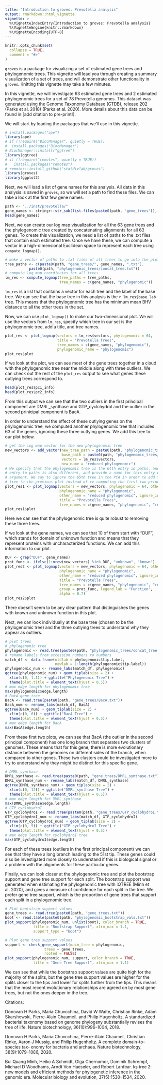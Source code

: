 ```yaml
---
title: "Introduction to groves: Prevotella analysis"
output: rmarkdown::html_vignette
vignette: >
  %\VignetteIndexEntry{Introduction to groves: Prevotella analysis}
  %\VignetteEngine{knitr::rmarkdown}
  %\VignetteEncoding{UTF-8}
---
```


```r
knitr::opts_chunk$set(
  collapse = TRUE,
  comment = "#>"
)
```

`groves` is a package for visualizing a set of estimated gene trees and phylogenomic trees. This vignette will lead you through creating a summary visualization of a set of trees, and will demonstrate other functionality in `groves`. Knitting this vignette may take a few minutes. 

In this vignette, we will investigate $63$ estimated gene trees and $2$ estimated phylogenomic trees for a set of $78$ Prevotella genomes. This dataset was generated using the Genome Taxonomy Database (GTDB), release 202 (Parks et al. 2018) (Parks et al. 2020). More details about this data can be found in [add citation to pre-print!].

We will start by loading the packages that we'll use in this vignette. 

```r
# install.packages("ape")
library(ape)
# if (!require("BiocManager", quietly = TRUE))
#  install.packages("BiocManager")
# BiocManager::install("ggtree")
library(ggtree)
# if (!require("remotes", quietly = TRUE))
#   install.packages("remotes")
# remotes::install_github("statdivlab/groves")
library(groves)
library(ggplot2)
```

Next, we will load a list of gene names for this analysis. All data in this analysis is saved in `groves`, so we will set a path to find these files. We can take a look at the first few gene names. 

```r
path <- "../inst/prevotella/"
gene_names <- stringr::str_sub(list.files(paste0(path, "gene_trees")), 1, -5)
head(gene_names)
```

Next, we can create our log map visualization for all the $63$ gene trees and the 
phylogenomic tree created by concatenating alignments for all $63$ genes. To create
this visualization, we need a list of paths to the .txt files that contain each 
estimated tree. Once we have these, we can compute a vector in a high-dimensional
Euclidean space to represent each tree using `compute_logmap()`. 

```r
# make a vector of paths to .txt files of all trees to go into the plot 
tree_paths <- c(paste0(path, "gene_trees/", gene_names, ".txt"),
           paste0(path, "phylogenomic_trees/concat_tree.txt"))
# compute log map coordinates for all trees 
lm_res <- compute_logmap(tree_paths = tree_paths,
                         tree_names = c(gene_names, "phylogenomic"))
```

`lm_res` is a list that contains a vector for each tree and the label of the base tree. We can see that the base tree in this analysis is the `r lm_res$base_lab` tree. This means that the phylogenomic tree has the minimum mean BHV distance to all the other trees in the set. 

Now, we can use `plot_logmap()` to make our two-dimensional plot. We will use the vectors from `lm_res`, specify which tree in our set is the phylogenomic tree, add a title, and tree names.

```r
plot_res <- plot_logmap(vectors = lm_res$vectors, phylogenomic = 64,
                        title = "Prevotella Trees", 
                        tree_names = c(gene_names, "phylogenomic"),
                        phylogenomic_name = "phylogenomic")
plot_res$plot
```

If we look at the plot, we can see most of the gene trees together in a cloud with the phylogenomic tree near the middle along with three outliers. We can check out the rest of the `plot_res` output to see what genes these outlying trees correspond to. 

```r
head(plot_res$pc1_info)
head(plot_res$pc2_info)
```

From this output we can see that the two outliers in the first principal component are DMRL_synthase and GTP_cyclohydroI and the outlier in the second prinicipal component is BacA.

In order to understand the effect of these outlying genes on the phylogenomic tree, we computed another phylogenomic tree that includes $63$ of the genes, ignoring these three outlying genes. We add this tree to our plot below. 

```r
# get the log map vector for the new phylogenomic tree
new_vectors <- add_vector(new_tree_path = paste0(path, "phylogenomic_trees/red_concat.txt"),
                          base_path = paste0(path, "phylogenomic_trees/concat_tree.txt"),
                          vectors = lm_res$vectors,
                          new_name = "reduced phylogenomic")
# We specify that the phylogenomic tree is the 64th entry in paths, and that the 65th 
# entry to paths is also different, and provide a name for this entry with the 'other_name' 
# argument. We say to ignore the 65th tree in the PCA in order to add the new phylogenomic
# tree to the previous plot instead of re-computing the first two principal components. 
plot_res1 <- plot_logmap(vectors = new_vectors, phylogenomic = 64, other_tree = 65, 
                         phylogenomic_name = "phylogenomic",
                         other_name = "reduced phylogenomic", ignore_in_pca = 65,
                         title = "Prevotella Trees", 
                         tree_names = c(gene_names, "phylogenomic", "reduced phylogenomic"))
plot_res1$plot
```

Here we can see that the phylogenomic tree is quite robust to removing these three trees.

If we look at the gene names, we can see that $10$ of them start with "DUF", which stands for domain of unknown function and means that they represent proteins with uncharacterized functions. We can add this information to our plot. 

```r
DUF <- grep("DUF", gene_names)
prot_func <- ifelse(1:nrow(new_vectors) %in% DUF, "unknown", "known")
plot_res2 <- plot_logmap(vectors = new_vectors, phylogenomic = 64, other_tree = 65, 
                         phylogenomic_name = "phylogenomic",
                         other_name = "reduced phylogenomic", ignore_in_pca = 65,
                         title = "Prevotella Trees", 
                         tree_names = c(gene_names, "phylogenomic", "reduced phylogenomic"),
                         group = prot_func, legend_lab = "Function",
                         alpha = 0.7)
plot_res2$plot
```

There doesn't seem to be any clear pattern that distinguishes the genes with known and unknown function in this plot. 

Next, we can look individually at the base tree (chosen to be the phylogenomic tree) and the three outlying trees to understand why they appear as outliers. 

```r
# plot trees 
# phylogenomic tree 
phylogenomic <- read.tree(paste0(path, "phylogenomic_trees/concat_tree.txt"))
# rename labels from accession numbers to numbers 
match_df <- data.frame(oldlab = phylogenomic$tip.label,
                       newlab = 1:length(phylogenomic$tip.label))
phylogenomic_num <- rename_labs(match_df, phylogenomic)
ggtree(phylogenomic_num) + geom_tiplab(size = 2) + 
  xlim(c(0, 1.1)) + ggtitle("Phylogenomic Tree") + 
  theme(plot.title = element_text(hjust = 0.5))
# max edge length for phylogenomic tree
max(phylogenomic$edge.length)
# BacA gene tree 
BacA <- read.tree(paste0(path, "gene_trees/BacA.txt"))
BacA_num <- rename_labs(match_df, BacA)
ggtree(BacA_num) + geom_tiplab(size = 2) + 
  xlim(c(0, 6)) + ggtitle("BacA Tree") + 
  theme(plot.title = element_text(hjust = 0.5))
# max edge length for BacA
max(BacA$edge.length)
```

From these first two plots, we can see that BacA (the outlier in the second principal component) has one long branch that separates two clusters of genomes. These means that for this gene, there is more evolutionary distance between the genomes on different sides of the branch, when compared to other genes. These two clusters could be investigated more to try to understand why they might be distinct for this specific gene. 

```r
# DMRL_synthase
DMRL_synthase <- read.tree(paste0(path, "gene_trees/DMRL_synthase.txt"))
DMRL_synthase_num <- rename_labs(match_df, DMRL_synthase)
ggtree(DMRL_synthase_num) + geom_tiplab(size = 2) + 
  xlim(c(0, 12)) + ggtitle("DMRL_synthase Tree") + 
  theme(plot.title = element_text(hjust = 0.5))
# max edge length for DMRL_synthase
max(DMRL_synthase$edge.length)
# GTP_cyclohydroI 
GTP_cyclohydroI <- read.tree(paste0(path, "gene_trees/GTP_cyclohydroI.txt"))
GTP_cyclohydroI_num <- rename_labs(match_df, GTP_cyclohydroI)
ggtree(GTP_cyclohydroI_num) + geom_tiplab(size = 2) + 
  xlim(c(0, 5)) + ggtitle("GTP_cyclohydroI Tree") + 
  theme(plot.title = element_text(hjust = 0.5))
# max edge length for cyclohydroI tree
max(GTP_cyclohydroI$edge.length)
```

For each of these trees (outliers in the first principal component) we can see that they have a long branch leading to the 51st tip. These genes could also be investigated more closely to understand if this is biological signal or a problem with the alignments for these particular genes. 

Finally, we can look closer at the phylogenomic tree and plot the bootstrap support and gene tree support for each split. The bootstrap support was generated when estimating the phylogenomic tree with IQTREE (Minh et al. 2020), and gives a measure of confidence for each split in the tree. We prefer gene tree support, which is the proportion of gene trees that support each split in a phylogenomic tree. 

```r
# Plot bootstrap support values 
gene_trees <- read.tree(paste0(path, "gene_trees.txt"))
boot <- read.table(paste0(path, "phylogenomic_bootstrap_vals.txt"))
plot_support(phylogenomic_num, unlist(boot), color_branch = TRUE, 
             title = "Bootstrap Support", xlim_max = 1.1,
             support_type = "boot")

# Plot gene tree support values 
support <- check_gene_support(main_tree = phylogenomic,
                  trees = gene_trees,
                  rooted = FALSE)
plot_support(phylogenomic_num, support, color_branch = TRUE,
             title = "Gene Tree Support", xlim_max = 1.1)
```

We can see that while the bootstrap support values are quite high for the majority of the splits, but the gene tree support values are higher for the splits closer to the tips and lower for splits further from the tips. This means that the most recent evolutionary relationships are agreed on by most gene trees, but not the ones deeper in the tree. 

Citations: 

Donovan H Parks, Maria Chuvochina, David W Waite, Christian Rinke, Adam
  Skarshewski, Pierre-Alain Chaumeil, and Philip Hugenholtz. A standardized
  bacterial taxonomy based on genome phylogeny substantially revises the tree
  of life. Nature biotechnology, 36(10):996–1004, 2018.
  
Donovan H Parks, Maria Chuvochina, Pierre-Alain Chaumeil, Christian Rinke,
  Aaron J Mussig, and Philip Hugenholtz. A complete domain-to-species tax-
  onomy for bacteria and archaea. Nature biotechnology, 38(9):1079–1086, 2020.
  
Bui Quang Minh, Heiko A Schmidt, Olga Chernomor, Dominik Schrempf,
  Michael D Woodhams, Arndt Von Haeseler, and Robert Lanfear. Iq-tree 2:
  new models and efficient methods for phylogenetic inference in the genomic
  era. Molecular biology and evolution, 37(5):1530–1534, 2020.
